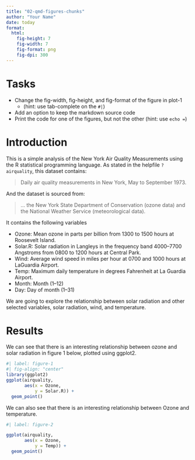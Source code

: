 ```yaml
---
title: "02-qmd-figures-chunks"
author: "Your Name"
date: today
format: 
  html:
    fig-height: 7
    fig-width: 7
    fig-format: png
    fig-dpi: 300
---
```


# Tasks

- Change the fig-width, fig-height, and fig-format of the figure in plot-1
  - (hint: use tab-complete on the `#|`)
- Add an option to keep the markdown source code 
- Print the code for one of the figures, but not the other (hint: use `echo = `)

# Introduction

This is a simple analysis of the New York Air Quality Measurements using the R statistical programming language. As stated in the helpfile `?airquality`, this dataset contains:

> Daily air quality measurements in New York, May to September 1973.

And the dataset is sourced from:

> ... the New York State Department of Conservation (ozone data) and the National Weather Service (meteorological data).

It contains the following variables

- Ozone: Mean ozone in parts per billion from 1300 to 1500 hours at Roosevelt Island.
- Solar.R: Solar radiation in Langleys in the frequency band 4000–7700 Angstroms from 0800 to 1200 hours at Central Park.
- Wind: Average wind speed in miles per hour at 0700 and 1000 hours at LaGuardia Airport.
- Temp: Maximum daily temperature in degrees Fahrenheit at La Guardia Airport.
- Month: Month (1--12)
- Day: Day of month (1--31)

We are going to explore the relationship between solar radiation and other selected variables, solar radiation, wind, and temperature.

# Results

We can see that there is an interesting relationship between ozone and solar radiation in figure 1 below, plotted using ggplot2.

```r
#| label: figure-1
#| fig-align: "center"
library(ggplot2)
ggplot(airquality,
       aes(x = Ozone,
           y = Solar.R)) + 
  geom_point()

```

We can also see that there is an interesting relationship between Ozone and temperature.

```r
#| label: figure-2

ggplot(airquality,
       aes(x = Ozone,
           y = Temp)) + 
  geom_point()

```

